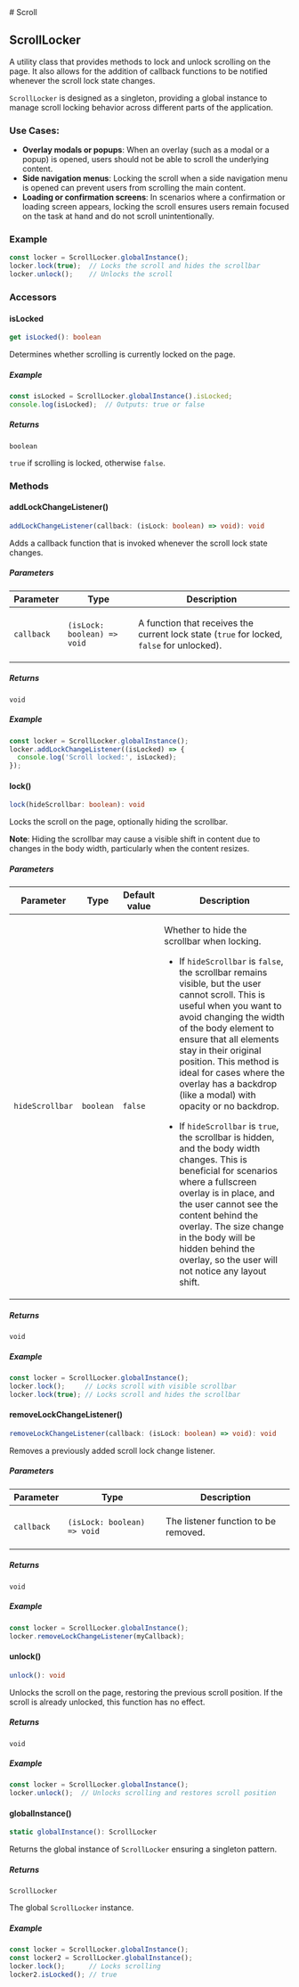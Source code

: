 
[//]: # (Do not edit directly)
[//]: # (Generated by the Cocokits TypeDoc custom theme on Sat Sep 21 2024 00:38:57 GMT+0200)



<Meta title='Utils/Scroll'/>
<MdxDocPage groupTitle='Utils' toc={tocItems} utilsPage={true}>
# Scroll

## ScrollLocker

A utility class that provides methods to lock and unlock scrolling on the page.
It also allows for the addition of callback functions to be notified whenever
the scroll lock state changes.

`ScrollLocker` is designed as a singleton, providing a global instance to manage
scroll locking behavior across different parts of the application.

### Use Cases:
- **Overlay modals or popups**: When an overlay (such as a modal or a popup) is opened,
  users should not be able to scroll the underlying content.
- **Side navigation menus**: Locking the scroll when a side navigation menu is opened can
  prevent users from scrolling the main content.
- **Loading or confirmation screens**: In scenarios where a confirmation or loading screen
  appears, locking the scroll ensures users remain focused on the task at hand and do not
  scroll unintentionally.

### Example

```typescript
const locker = ScrollLocker.globalInstance();
locker.lock(true);  // Locks the scroll and hides the scrollbar
locker.unlock();    // Unlocks the scroll
```

### Accessors

#### isLocked

```ts
get isLocked(): boolean
```

Determines whether scrolling is currently locked on the page.

##### Example

```typescript
const isLocked = ScrollLocker.globalInstance().isLocked;
console.log(isLocked);  // Outputs: true or false
```

##### Returns

`boolean`

`true` if scrolling is locked, otherwise `false`.

### Methods

#### addLockChangeListener()

```ts
addLockChangeListener(callback: (isLock: boolean) => void): void
```

Adds a callback function that is invoked whenever the scroll lock state changes.

##### Parameters

<table class="arg-type-table">
<thead>
<tr>
<th>Parameter</th>
<th>Type</th>
<th>Description</th>
</tr>
</thead>
<tbody>
<tr>
<td>

`callback`

</td>
<td>

`(isLock: boolean) => void`

</td>
<td>

A function that receives the current lock state (`true` for locked, `false` for unlocked).

</td>
</tr>
</tbody>
</table>

##### Returns

`void`

##### Example

```typescript
const locker = ScrollLocker.globalInstance();
locker.addLockChangeListener((isLocked) => {
  console.log('Scroll locked:', isLocked);
});
```

#### lock()

```ts
lock(hideScrollbar: boolean): void
```

Locks the scroll on the page, optionally hiding the scrollbar.

**Note**: Hiding the scrollbar may cause a visible shift in content due to changes in
the body width, particularly when the content resizes.

##### Parameters

<table class="arg-type-table">
<thead>
<tr>
<th>Parameter</th>
<th>Type</th>
<th>Default value</th>
<th>Description</th>
</tr>
</thead>
<tbody>
<tr>
<td>

`hideScrollbar`

</td>
<td>

`boolean`

</td>
<td>

`false`

</td>
<td>

Whether to hide the scrollbar when locking.

- If `hideScrollbar` is `false`, the scrollbar remains visible, but the user cannot scroll.
  This is useful when you want to avoid changing the width of the body element to ensure
  that all elements stay in their original position. This method is ideal for cases where
  the overlay has a backdrop (like a modal) with opacity or no backdrop.

- If `hideScrollbar` is `true`, the scrollbar is hidden, and the body width changes.
  This is beneficial for scenarios where a fullscreen overlay is in place, and the user
  cannot see the content behind the overlay. The size change in the body will be hidden behind
  the overlay, so the user will not notice any layout shift.

</td>
</tr>
</tbody>
</table>

##### Returns

`void`

##### Example

```typescript
const locker = ScrollLocker.globalInstance();
locker.lock();     // Locks scroll with visible scrollbar
locker.lock(true); // Locks scroll and hides the scrollbar
```

#### removeLockChangeListener()

```ts
removeLockChangeListener(callback: (isLock: boolean) => void): void
```

Removes a previously added scroll lock change listener.

##### Parameters

<table class="arg-type-table">
<thead>
<tr>
<th>Parameter</th>
<th>Type</th>
<th>Description</th>
</tr>
</thead>
<tbody>
<tr>
<td>

`callback`

</td>
<td>

`(isLock: boolean) => void`

</td>
<td>

The listener function to be removed.

</td>
</tr>
</tbody>
</table>

##### Returns

`void`

##### Example

```typescript
const locker = ScrollLocker.globalInstance();
locker.removeLockChangeListener(myCallback);
```

#### unlock()

```ts
unlock(): void
```

Unlocks the scroll on the page, restoring the previous scroll position.
If the scroll is already unlocked, this function has no effect.

##### Returns

`void`

##### Example

```typescript
const locker = ScrollLocker.globalInstance();
locker.unlock();  // Unlocks scrolling and restores scroll position
```

#### globalInstance()

```ts
static globalInstance(): ScrollLocker
```

Returns the global instance of `ScrollLocker` ensuring a singleton pattern.

##### Returns

`ScrollLocker`

The global `ScrollLocker` instance.

##### Example

```typescript
const locker = ScrollLocker.globalInstance();
const locker2 = ScrollLocker.globalInstance();
locker.lock();      // Locks scrolling
locker2.isLocked(); // true
```

</MdxDocPage>
